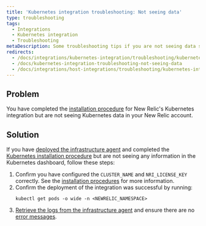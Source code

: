 ```yaml
---
title: 'Kubernetes integration troubleshooting: Not seeing data'
type: troubleshooting
tags:
  - Integrations
  - Kubernetes integration
  - Troubleshooting
metaDescription: Some troubleshooting tips if you are not seeing data show up for your New Relic Kubernetes integration.
redirects:
  - /docs/integrations/kubernetes-integration/troubleshooting/kubernetes-integration-troubleshooting-not-seeing-data
  - /docs/kubernetes-integration-troubleshooting-not-seeing-data
  - /docs/integrations/host-integrations/troubleshooting/kubernetes-integration-troubleshooting-not-seeing-data
---
```


## Problem

You have completed the [installation procedure](/docs/kubernetes-monitoring-integration#install) for New Relic's Kubernetes integration but are not seeing Kubernetes data in your New Relic account.

## Solution

If you have [deployed the infrastructure agent](/docs/infrastructure/install-infrastructure-agent/get-started/install-infrastructure-agent/#install) and completed the [Kubernetes installation procedure](/docs/kubernetes-monitoring-integration#install) but are not seeing any information in the Kubernetes dashboard, follow these steps:

1. Confirm you have configured the `CLUSTER_NAME` and `NRI_LICENSE_KEY` correctly. See the [installation procedures](/docs/integrations/host-integrations/host-integrations-list/kubernetes-monitoring-integration#install) for more information.
3. Confirm the deployment of the integration was successful by running:
   ```
   kubectl get pods -o wide -n <NEWRELIC_NAMESPACE>
   ```
3. [Retrieve the logs from the infrastructure agent](/docs/integrations/kubernetes-integration/troubleshooting/get-logs-version) and ensure there are no [error messages](/docs/integrations/host-integrations/troubleshooting/kubernetes-integration-troubleshooting-error-messages).

